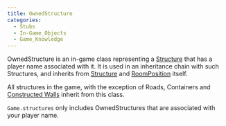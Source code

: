 ```yaml
---
title: OwnedStructure
categories:
  - Stubs
  - In-Game_Objects
  - Game_Knowledge
---
```


OwnedStructure is an in-game class representing a [Structure](/Structure) that has a player name associated with it. It is used in an inheritance chain with such Structures, and inherits from [Structure](/Structure) and [RoomPosition](/RoomPosition) itself.

All structures in the game, with the exception of Roads, Containers and [Constructed Walls](/StructureWall) inherit from this class.

`Game.structures` only includes OwnedStructures that are associated with your player name.